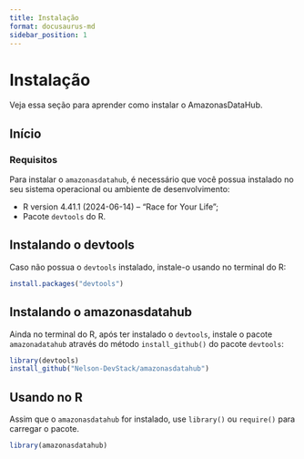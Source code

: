 ```yaml
---
title: Instalação
format: docusaurus-md
sidebar_position: 1
---
```





# Instalação

Veja essa seção para aprender como instalar o AmazonasDataHub.

## Início

### Requisitos

Para instalar o `amazonasdatahub`, é necessário que você possua
instalado no seu sistema operacional ou ambiente de desenvolvimento:

-   R version 4.41.1 (2024-06-14) – “Race for Your Life”;
-   Pacote `devtools` do R.

## Instalando o devtools

Caso não possua o `devtools` instalado, instale-o usando no terminal do
R:

```r
install.packages("devtools")
```

## Instalando o amazonasdatahub

Ainda no terminal do R, após ter instalado o `devtools`, instale o
pacote `amazonadatahub` através do método `install_github()` do pacote
`devtools`:

```r
library(devtools)
install_github("Nelson-DevStack/amazonasdatahub")
```

## Usando no R

Assim que o `amazonasdatahub` for instalado, use `library()` ou
`require()` para carregar o pacote.

```r
library(amazonasdatahub)
```
